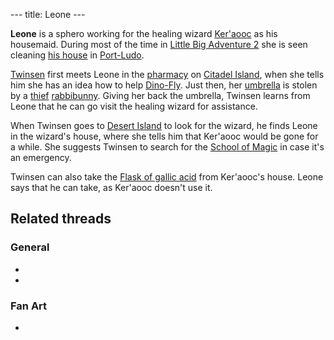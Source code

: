 ---
title: Leone
---

{{twinsunica import}}{{Infobox Character
 |image=Leone.jpg
 |race=Sphero
 |gender=Female
 |size=Small
 |age=Adult
 |magical=no
 |lba1=
 |lba2=yes
 |alignment=neutral
 |occupation=
 |requires=
 |amount=
 |fam1=
 |fam2=
 |planet=
 |island=
 |building=
}}

'''Leone''' is a sphero working for the healing wizard [[Ker'aooc]] as his housemaid. During most of the time in [[Little Big Adventure 2]] she is seen cleaning [[Ker'aooc's house|his house]] in [[Port-Ludo]].

[[Twinsen]] first meets Leone in the [[pharmacy]] on [[Citadel Island]], when she tells him she has an idea how to help [[Dino-Fly]]. Just then, her [[umbrella]] is stolen by a [[Umbrella thief|thief]] [[rabbibunny]]. Giving her back the umbrella, Twinsen learns from Leone that he can go visit the healing wizard for assistance.

When Twinsen goes to [[Desert Island]] to look for the wizard, he finds Leone in the wizard's house, where she tells him that Ker'aooc would be gone for a while. She suggests Twinsen to search for the [[School of Magic]] in case it's an emergency.

Twinsen can also take the [[Flask of gallic acid]] from Ker'aooc's house. Leone says that he can take, as Ker'aooc doesn't use it.

==Related threads==
===General===
* {{thread|id=8431|title=Grandma}}
* {{thread|id=155|title=Twinsun - a happy jolly place? I THINK NOT}}

===Fan Art===
* {{post|id=112171|title=Lba3}}

<!-- remove these category links when they're all automated by categorizers...
[[Category:Spheroes]]
[[Category:Female characters]]
[[Category:Small characters]]
[[Category:Adult characters]]
[[Category:Desert Island inhabitants]] -->